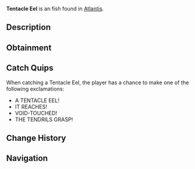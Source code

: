 {{FishInfobox
|image          = Tentacle Eel.png
|rarity         = Unusual
|sea            = First Sea
|location       = [[Atlantis]]
|sublocation    = 
|sources        = Fishing Rod
|radar_location = 
|xp             = 250
|weather        = 
|time           = Night
|season         = 
|bait           = Fish Head
|base_weight    = 20
|base_value     = 450
|weight_range   = 10
|base_chance    = 30
|base_resil     = 65
}}
'''Tentacle Eel''' is an {{Rarity|Unusual}} fish found in [[Atlantis]].

== Description ==
{{Description|An eel twisted by void energies, its body now covered in small tentacles that reach for anything nearby. Even other Kraken-touched creatures avoid it.|Bestiary Entry}}

== Obtainment ==
{{Description|Watch for reaching tendrils in dark waters, Kraken Pool.|Bestiary Hint}}
{{Fish Availability|
Atlantis/Ancient Kraken Hunt
Atlantis/Kraken Hunt
Atlantis/Kraken Pool
|top_rods      = 
Krampus's Rod\274182.8\272155.8;
Magma Rod\264511.52\262556.01;
Plastic Rod\245088.35\242289.64;
Fast Rod\202968.31\302898.43;
Leviathan's Fang Rod\202019.95\118339.32;
Flimsy Rod\188052.13\298099.54;
Buddy Bond Rod\180028.2\255462.48;
Fischer's Rod\180855.94\269899.18;
Free Spirit Rod\186843.74\117167.14;
No-Life Rod\182204.31\115592.88;
Trident Rod\182086.96\114184.23;
Ethereal Prism Rod\181405.16\115151.53;
Astralhook Rod\181299.57\126103.27;
Seraphic Rod\180250.83\109388.35;
Rod Of The Forgotten Fang\169483.51\99866.5;
Challenger's Rod\166727.11\101228.01;
Blazebringer Rod\162606.57\101921.78;
Rod Of The Depths\154341.8\90687.38;
Zeus Rod\153321.77\95869.08;
Verdant Shear Rod\151808.74\98969.63;
Rod Of The Exalted One\148278.87\90230.07;
Depthseeker Rod\139222.12\92633.42;
Avalanche Rod\125827.36\83577.4;
Volcanic Rod\123430.82\80537.25;
Steady Rod\53392.76\36132.85
|recommended   = No-Life Rod
}}

== Catch Quips ==
When catching a Tentacle Eel, the player has a chance to make one of the following exclamations:
* A TENTACLE EEL!
* IT REACHES!
* VOID-TOUCHED!
* THE TENDRILS GRASP!

== Change History ==
{{Change History|{{subst:Current Version}}}}

== Navigation ==
{{Fish Navbox|Atlantis}}